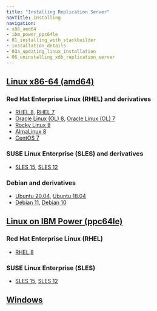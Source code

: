 ```yaml
---
title: "Installing Replication Server"
navTitle: Installing
navigation:
- x86_amd64
- ibm_power_ppc64le
- 01_installing_with_stackbuilder
- installation_details
- 03a_updating_linux_installation
- 06_uninstalling_xdb_replication_server
---
```


<div id="installation" class="registered_link"></div>

## [Linux x86-64 (amd64)](x86_amd64)
### Red Hat Enterprise Linux (RHEL) and derivatives
- [RHEL 8](x86_amd64/eprs_rhel8_x86), [RHEL 7](x86_amd64/eprs_rhel7_x86)
- [Oracle Linux (OL) 8](x86_amd64/eprs_rhel8_x86), [Oracle Linux (OL) 7](x86_amd64/eprs_rhel7_x86)
- [Rocky Linux 8](x86_amd64/eprs_other_linux8_x86)
- [AlmaLinux 8](x86_amd64/eprs_other_linux8_x86)
- [CentOS 7](x86_amd64/eprs_centos7_x86)
### SUSE Linux Enterprise (SLES) and derivatives
- [SLES 15](x86_amd64/eprs_sles15_x86), [SLES 12](x86_amd64/eprs_sles12_x86)
### Debian and derivatives
- [Ubuntu 20.04](x86_amd64/eprs_ubuntu20_x86), [Ubuntu 18.04](x86_amd64/eprs_ubuntu18_x86)
- [Debian 11](x86_amd64/eprs_deb11_x86), [Debian 10](x86_amd64/eprs_deb10_x86)
## [Linux on IBM Power (ppc64le)](ibm_power_ppc64le)
### Red Hat Enterprise Linux (RHEL)
- [RHEL 8](ibm_power_ppc64le/eprs_rhel8_ppcle)
### SUSE Linux Enterprise (SLES)
- [SLES 15](ibm_power_ppc64le/eprs_sles15_ppcle), [SLES 12](ibm_power_ppc64le/eprs_sles12_ppcle)
## [Windows](01_installing_with_stackbuilder)


